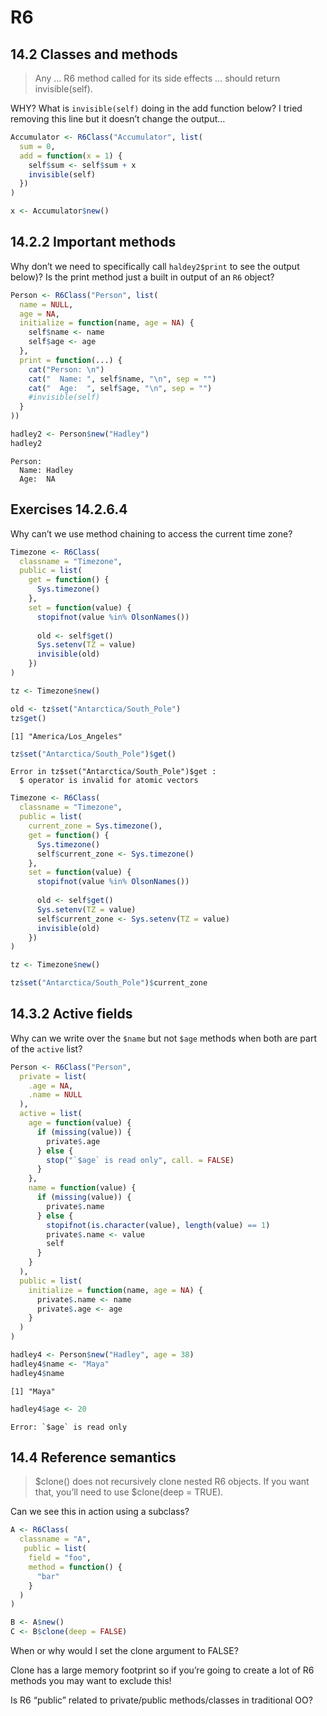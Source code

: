 # R6

## 14.2 Classes and methods {-}

:::question
> Any ... R6 method called for its side effects ... should return invisible(self).

WHY? What is `invisible(self)` doing in the add function below? I tried removing this line but it doesn't change the output...
:::

```r
Accumulator <- R6Class("Accumulator", list(
  sum = 0,
  add = function(x = 1) {
    self$sum <- self$sum + x 
    invisible(self)
  })
)

x <- Accumulator$new()
```

:::TODO
:::

## 14.2.2 Important methods {-}

:::question
Why don't we need to specifically call `haldey2$print` to see the output below)? Is the print method just a built in output of an `R6` object?
:::
 
```r
Person <- R6Class("Person", list(
  name = NULL,
  age = NA,
  initialize = function(name, age = NA) {
    self$name <- name
    self$age <- age
  },
  print = function(...) {
    cat("Person: \n")
    cat("  Name: ", self$name, "\n", sep = "")
    cat("  Age:  ", self$age, "\n", sep = "")
    #invisible(self)
  }
))

hadley2 <- Person$new("Hadley")
hadley2
```

```
Person: 
  Name: Hadley
  Age:  NA
```

:::TODO
:::

## Exercises 14.2.6.4 {-} 

:::question
Why can't we use method chaining to access the current time zone?
:::

```r
Timezone <- R6Class(
  classname = "Timezone", 
  public = list(
    get = function() {
      Sys.timezone()
    },
    set = function(value) {
      stopifnot(value %in% OlsonNames())
      
      old <- self$get()
      Sys.setenv(TZ = value)
      invisible(old)
    })
)

tz <- Timezone$new()

old <- tz$set("Antarctica/South_Pole")
tz$get()
```

```
[1] "America/Los_Angeles"
```

```r
tz$set("Antarctica/South_Pole")$get()
```

```
Error in tz$set("Antarctica/South_Pole")$get : 
  $ operator is invalid for atomic vectors
```

:::TODO
```r
Timezone <- R6Class(
  classname = "Timezone", 
  public = list(
    current_zone = Sys.timezone(),
    get = function() {
      Sys.timezone()
      self$current_zone <- Sys.timezone()
    },
    set = function(value) {
      stopifnot(value %in% OlsonNames())
      
      old <- self$get()
      Sys.setenv(TZ = value)
      self$current_zone <- Sys.setenv(TZ = value)
      invisible(old)
    })
)

tz <- Timezone$new()

tz$set("Antarctica/South_Pole")$current_zone
```
:::

## 14.3.2 Active fields {-}

:::question
Why can we write over the `$name` but not `$age` methods when both are part of the `active` list?
:::

```r
Person <- R6Class("Person", 
  private = list(
    .age = NA,
    .name = NULL
  ),
  active = list(
    age = function(value) {
      if (missing(value)) {
        private$.age
      } else {
        stop("`$age` is read only", call. = FALSE)
      }
    },
    name = function(value) {
      if (missing(value)) {
        private$.name
      } else {
        stopifnot(is.character(value), length(value) == 1)
        private$.name <- value
        self
      }
    }
  ),
  public = list(
    initialize = function(name, age = NA) {
      private$.name <- name
      private$.age <- age
    }
  )
)
```

```r
hadley4 <- Person$new("Hadley", age = 38)
hadley4$name <- "Maya"
hadley4$name
```

```
[1] "Maya"
```

```r
hadley4$age <- 20
```

```
Error: `$age` is read only
```

:::TODO
:::

## 14.4 Reference semantics {-}

:::question
> $clone() does not recursively clone nested R6 objects. If you want that, you’ll need to use $clone(deep = TRUE).

Can we see this in action using a subclass?
:::

:::TODO
```r
A <- R6Class(
  classname = "A",
   public = list(
    field = "foo",
    method = function() {
      "bar"
    }
  )
)

B <- A$new()
C <- B$clone(deep = FALSE)
```
:::


:::question
When or why would I set the clone argument to FALSE?
:::

Clone has a large memory footprint so if you're going to create a lot of R6 methods you may want to exclude this!

:::question
Is R6 "public" related to private/public methods/classes in traditional OO?
:::

